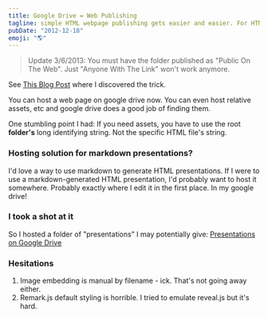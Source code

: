 ```yaml
---
title: Google Drive = Web Publishing
tagline: simple HTML webpage publishing gets easier and easier. For HTML presentations?
pubDate: "2012-12-18"
emoji: "🌎"
---
```


> Update 3/6/2013: You must have the folder published as "Public On The Web". Just "Anyone With The Link" won't work anymore.

See [This Blog Post](http://googleappsdeveloper.blogspot.com/2012/11/announcing-google-drive-site-publishing.html) where I discovered the trick.

You can host a web page on google drive now. You can even host relative assets, etc and google drive does a good job of finding them.

One stumbling point I had: If you need assets, you have to use the root **folder's** long identifying string. Not the specific HTML file's string.

### Hosting solution for markdown presentations?

I'd love a way to use markdown to generate HTML presentations. If I were to use a markdown-generated HTML presentation, I'd probably want to host it somewhere. Probably exactly where I edit it in the first place. In my google drive!

### I took a shot at it

So I hosted a folder of "presentations" I may potentially give: [Presentations on Google Drive](https://googledrive.com/host/0B4pzqThqXEKfdlVkSlBSaVNwQkE/)

### Hesitations

1. Image embedding is manual by filename - ick. That's not going away either.
2. Remark.js default styling is horrible. I tried to emulate reveal.js but it's hard.
